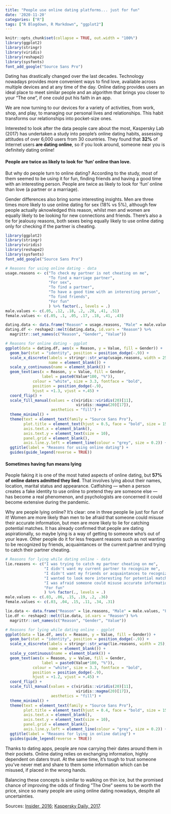 ```yaml
---
title: "People use online dating platforms... just for fun"
date: '2020-11-20'
categories: ["R"]
tags: ["R Blogdown, R Markdown", "ggplot2"]
---
```



```r
knitr::opts_chunk$set(collapse = TRUE, out.width = "100%")
library(ggplot2)
library(stringr)
library(viridis)
library(reshape2)
library(sysfonts)
font_add_google("Source Sans Pro")
```

Dating has drastically changed over the last decades. Technology nowadays provides more convenient ways to find love, available across multiple devices and at any time of the day. Online dating provides users an ideal place to meet similar people and an algorithm that brings you closer to your "The one", if one could put his faith in an app.

We are now turning to our devices for a variety of activities, from work, shop, and play, to managing our personal lives and relationships. This habit transforms our relationships into pocket-size ones.

Interested to look after the data people care about the most, Kaspersky Lab (2017) has undertaken a study into people’s online dating habits, assessing attitudes of over 6,000 users from 30 countries. They found that **32%** of Internet users **are dating online**, so if you look around, someone near you is definitely dating online!

#### People are twice as likely to look for ‘fun’ online than love.

But why do people turn to online dating? According to the study, most of them seemed to be using it for fun, finding friends and having a good time with an interesting person. People are twice as likely to look for ‘fun’ online than love (a partner or a marriage).

Gender differences also bring some interesting insights. Men are three times more likely to use online dating for sex (18% vs 5%), although few people actually aknowledged this reason, whilst men and women are equally likely to be looking for new connections and friends. There's also a tie for jealousy reasons, both sexes being equally likely to use online dating only for checking if the partner is cheating.


```r
library(ggplot2)
library(stringr)
library(viridis)
library(reshape2)
library(sysfonts)
font_add_google("Source Sans Pro")

# Reasons for using online dating - data
usage.reasons <- c("To check my partner is not cheating on me",
                   "To find a marriage partner",
                   "For sex",
                   "To find a partner",
                   "To have a good time with an interesting person", 
                   "To find friends", 
                   "For fun"
                   ) %>% factor(., levels = .)
male.values <- c(.05, .12, .18, .2, .28, .41, .51)
female.values <- c(.05, .1, .05, .17, .18, .41, .43)

dating.data <- data.frame("Reason" = usage.reasons, "Male" = male.values, "Female" = female.values)
dating.df <- reshape2::melt(dating.data, id.vars = "Reason") %>% 
  magrittr::set_names(c("Reason", "Gender", "Value"))

# Reasons for online dating - ggplot
ggplot(data = dating.df, aes(x = Reason, y = Value, fill = Gender)) +
  geom_bar(stat = "identity", position = position_dodge(-.9)) +
  scale_x_discrete(labels = stringr::str_wrap(usage.reasons, width = 25), 
                   name = element_blank()) + 
  scale_y_continuous(name = element_blank()) + 
  geom_text(aes(x = Reason, y = Value, fill = Gender, 
                label = paste0(Value*100, "%")), 
            colour = "white", size = 3.3, fontface = "bold", 
            position = position_dodge(-.9), 
            hjust = +1.3, vjust = +.45) + 
  coord_flip() +
  scale_fill_manual(values = c(viridis::viridis(20)[11],
                               viridis::magma(20)[17]),
                    aesthetics = "fill") + 
  theme_minimal() +   
  theme(text = element_text(family = "Source Sans Pro"),
        plot.title = element_text(hjust = 0.5, face = "bold", size = 15),
        axis.text.x = element_blank(),
        axis.text.y = element_text(size = 10),
        panel.grid = element_blank(), 
        axis.line.y.left = element_line(colour = "grey", size = 0.2)) + 
  ggtitle(label = "Reasons for using online dating") +
  guides(guide_legend(reverse = TRUE)) 

```

#### Sometimes having fun means lying

People faking it is one of the most hated aspects of online dating, but **57% of online daters admitted they lied**. That involves lying about their names, location, marital status and appearance. Catfishing — when a person creates a fake identity to use online to pretend they are someone else — has become a real phenomenon, and psychologists are concerned it could become extensive during the pandemic. 

Why are people lying online? It's clear: one in three people lie just for fun of it! Women are more likely than men to be afraid that someone could misuse their accurate information, but men are more likely to lie for catching potential matches. It has already confirmed that people are dating aspirationally, so maybe lying is a way of getting to someone who's out of your leave. Other people do it for less frequent reasons such as not wanting to be recognized by friends, acquaintances or the current partner and trying to catch their partner cheating.  

```r
# Reasons for lying while dating online - data
lie.reasons <- c("I was trying to catch my partner cheating on me", 
                 "I didn't want my current partner to recognize me", 
                 "I didn't want my friends or acquaintances to recognize me", 
                 "I wanted to look more interesting for potential matches", 
                 "I was afraid someone could misuse accurate information about me (blackmail, fraud)",
                 "For fun"
                 ) %>% factor(., levels = .)
male.values <- c(.03, .06, .15, .19, .2, .36)
female.values <- c(.03, .04, .15, .11, .34, .31)

lie.data <- data.frame("Reason" = lie.reasons, "Male" = male.values, "Female" = female.values)
lie.df <- reshape2::melt(lie.data, id.vars = "Reason") %>% 
  magrittr::set_names(c("Reason", "Gender", "Value"))

# Reasons for lying while dating online - ggplot
ggplot(data = lie.df, aes(x = Reason, y = Value, fill = Gender)) +
  geom_bar(stat = "identity", position = position_dodge(-.9)) +
  scale_x_discrete(labels = stringr::str_wrap(lie.reasons, width = 25), 
                   name = element_blank()) + 
  scale_y_continuous(name = element_blank()) + 
  geom_text(aes(x = Reason, y = Value, fill = Gender, 
                label = paste0(Value*100, "%")), 
            colour = "white", size = 3.3, fontface = "bold", 
            position = position_dodge(-.9), 
            hjust = +1.2, vjust = +.45) + 
  coord_flip() +
  scale_fill_manual(values = c(viridis::viridis(20)[11],
                               viridis::magma(20)[17]),
                    aesthetics = "fill") + 
  theme_minimal() + 
  theme(text = element_text(family = "Source Sans Pro"),
        plot.title = element_text(hjust = 0.4, face = "bold", size = 15),
        axis.text.x = element_blank(),
        axis.text.y = element_text(size = 10),
        panel.grid = element_blank(), 
        axis.line.y.left = element_line(colour = "grey", size = 0.2)) +
  ggtitle(label = "Reasons for lying in online dating") +
  guides(guide_legend(reverse = TRUE))
```

Thanks to dating apps, people are now carrying their dates around them in their pockets. Online dating relies on exchanging information, highly dependent on daters trust. At the same time, it's tough to trust someone you've never met and share to them some information which can be misused, if placed in the wrong hands.

Balancing these concepts is similar to walking on thin ice, but the promised chance of improving the odds of finding ”The One” seems to be worth the price, since so many people are using online dating nowadays, despite all uncertainties. 


Sources: [Insider, 2016](https://www.insider.com/catfishing-on-the-rise-because-of-covid-19-quarantines-2020-4); [Kaspersky Daily, 2017](https://www.kaspersky.com/blog/online-dating-report/).
